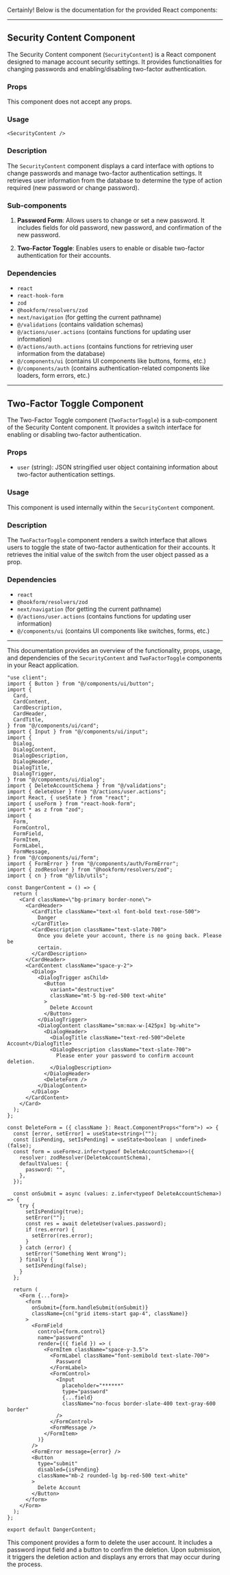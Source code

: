 Certainly! Below is the documentation for the provided React components:

---

## Security Content Component

The Security Content component (`SecurityContent`) is a React component designed to manage account security settings. It provides functionalities for changing passwords and enabling/disabling two-factor authentication.

### Props

This component does not accept any props.

### Usage

```tsx
<SecurityContent />
```

### Description

The `SecurityContent` component displays a card interface with options to change passwords and manage two-factor authentication settings. It retrieves user information from the database to determine the type of action required (new password or change password).

### Sub-components

1. **Password Form**: Allows users to change or set a new password. It includes fields for old password, new password, and confirmation of the new password.

2. **Two-Factor Toggle**: Enables users to enable or disable two-factor authentication for their accounts.

### Dependencies

- `react`
- `react-hook-form`
- `zod`
- `@hookform/resolvers/zod`
- `next/navigation` (for getting the current pathname)
- `@/validations` (contains validation schemas)
- `@/actions/user.actions` (contains functions for updating user information)
- `@/actions/auth.actions` (contains functions for retrieving user information from the database)
- `@/components/ui` (contains UI components like buttons, forms, etc.)
- `@/components/auth` (contains authentication-related components like loaders, form errors, etc.)

---

## Two-Factor Toggle Component

The Two-Factor Toggle component (`TwoFactorToggle`) is a sub-component of the Security Content component. It provides a switch interface for enabling or disabling two-factor authentication.

### Props

- `user` (string): JSON stringified user object containing information about two-factor authentication settings.

### Usage

This component is used internally within the `SecurityContent` component.

### Description

The `TwoFactorToggle` component renders a switch interface that allows users to toggle the state of two-factor authentication for their accounts. It retrieves the initial value of the switch from the user object passed as a prop.

### Dependencies

- `react`
- `@hookform/resolvers/zod`
- `next/navigation` (for getting the current pathname)
- `@/actions/user.actions` (contains functions for updating user information)
- `@/components/ui` (contains UI components like switches, forms, etc.)

---

This documentation provides an overview of the functionality, props, usage, and dependencies of the `SecurityContent` and `TwoFactorToggle` components in your React application.

```tsx
"use client";
import { Button } from "@/components/ui/button";
import {
  Card,
  CardContent,
  CardDescription,
  CardHeader,
  CardTitle,
} from "@/components/ui/card";
import { Input } from "@/components/ui/input";
import {
  Dialog,
  DialogContent,
  DialogDescription,
  DialogHeader,
  DialogTitle,
  DialogTrigger,
} from "@/components/ui/dialog";
import { DeleteAccountSchema } from "@/validations";
import { deleteUser } from "@/actions/user.actions";
import React, { useState } from "react";
import { useForm } from "react-hook-form";
import * as z from "zod";
import {
  Form,
  FormControl,
  FormField,
  FormItem,
  FormLabel,
  FormMessage,
} from "@/components/ui/form";
import { FormError } from "@/components/auth/FormError";
import { zodResolver } from "@hookform/resolvers/zod";
import { cn } from "@/lib/utils";

const DangerContent = () => {
  return (
    <Card className=\"bg-primary border-none\">
      <CardHeader>
        <CardTitle className="text-xl font-bold text-rose-500">
          Danger
        </CardTitle>
        <CardDescription className="text-slate-700">
          Once you delete your account, there is no going back. Please be
          certain.
        </CardDescription>
      </CardHeader>
      <CardContent className="space-y-2">
        <Dialog>
          <DialogTrigger asChild>
            <Button
              variant="destructive"
              className="mt-5 bg-red-500 text-white"
            >
              Delete Account
            </Button>
          </DialogTrigger>
          <DialogContent className="sm:max-w-[425px] bg-white">
            <DialogHeader>
              <DialogTitle className="text-red-500">Delete Account</DialogTitle>
              <DialogDescription className="text-slate-700">
                Please enter your password to confirm account deletion.
              </DialogDescription>
            </DialogHeader>
            <DeleteForm />
          </DialogContent>
        </Dialog>
      </CardContent>
    </Card>
  );
};

const DeleteForm = ({ className }: React.ComponentProps<"form">) => {
  const [error, setError] = useState<string>("");
  const [isPending, setIsPending] = useState<boolean | undefined>(false);
  const form = useForm<z.infer<typeof DeleteAccountSchema>>({
    resolver: zodResolver(DeleteAccountSchema),
    defaultValues: {
      password: "",
    },
  });

  const onSubmit = async (values: z.infer<typeof DeleteAccountSchema>) => {
    try {
      setIsPending(true);
      setError("");
      const res = await deleteUser(values.password);
      if (res.error) {
        setError(res.error);
      }
    } catch (error) {
      setError("Something Went Wrong");
    } finally {
      setIsPending(false);
    }
  };

  return (
    <Form {...form}>
      <form
        onSubmit={form.handleSubmit(onSubmit)}
        className={cn("grid items-start gap-4", className)}
      >
        <FormField
          control={form.control}
          name="password"
          render={({ field }) => (
            <FormItem className="space-y-3.5">
              <FormLabel className="font-semibold text-slate-700">
                Password
              </FormLabel>
              <FormControl>
                <Input
                  placeholder="******"
                  type="password"
                  {...field}
                  className="no-focus border-slate-400 text-gray-600 border"
                />
              </FormControl>
              <FormMessage />
            </FormItem>
          )}
        />
        <FormError message={error} />
        <Button
          type="submit"
          disabled={isPending}
          className="mb-2 rounded-lg bg-red-500 text-white"
        >
          Delete Account
        </Button>
      </form>
    </Form>
  );
};

export default DangerContent;
```

This component provides a form to delete the user account. It includes a password input field and a button to confirm the deletion. Upon submission, it triggers the deletion action and displays any errors that may occur during the process.
